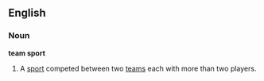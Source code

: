 ==English==

===Noun===
'''team sport'''

# A [[sport]] competed between two [[teams]] each with more than two players.
{{rfv}}